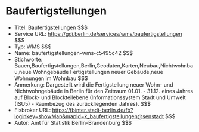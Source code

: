 # Baufertigstellungen
- Titel: Baufertigstellungen $$$
- Service URL: https://gdi.berlin.de/services/wms/baufertigstellungen $$$
- Typ: WMS $$$
- Name: baufertigstellungen-wms-c5495c42 $$$
- Stichworte: Bauen,Baufertigstellungen,Berlin,Geodaten,Karten,Neubau,Nichtwohnbau,neue Wohngebäude Fertigstellungen neuer Gebäude,neue Wohnungen im Wohnbau $$$
- Anmerkung: Dargestellt wird die Fertigstellung neuer Wohn- und Nichtwohngebäude in Berlin für den Zeitraum 01.01. - 31.12. eines Jahres auf Block- und Blockteilebene (Informationssystem Stadt und Umwelt (ISU5) - Raumbezug des zurückliegenden Jahres). $$$
- Fisbroker URL: https://fbinter.stadt-berlin.de/fb?loginkey=showMap&mapId=k_baufertigstellungen@senstadt $$$
- Autor: Amt für Statistik Berlin-Brandenburg $$$
